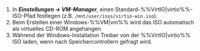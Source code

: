 1. In ***Einstellungen → VM-Manager***, einen Standard-%%VirtIO|virtio%%-ISO-Pfad festlegen (z.B. `/mnt/user/isos/virtio-win.iso`).
2. Beim Erstellen einer Windows-%%VM|vm%% wird das ISO automatisch als virtuelles CD-ROM angehangen.
3. Während der Windows-Installation Treiber von der %%VirtIO|virtio%% ISO laden, wenn nach Speichercontrollern gefragt wird.
